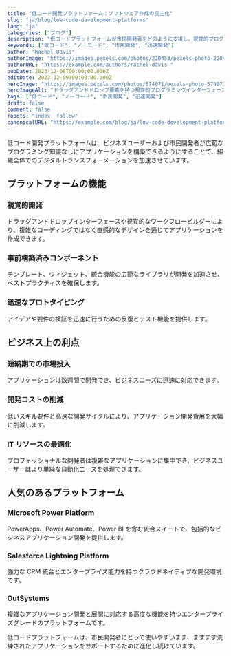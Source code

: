```yaml
---
title: "低コード開発プラットフォーム：ソフトウェア作成の民主化"
slug: "ja/blog/low-code-development-platforms"
lang: "ja"
categories: ["ブログ"]
description: "低コードプラットフォームが市民開発者をどのように支援し、視覚的プログラミングと事前構築されたコンポーネントを通じてアプリケーション開発を加速させるかを探ります。"
keywords: ["低コード", "ノーコード", "市民開発", "迅速開発"]
author: "Rachel Davis"
authorImage: "https://images.pexels.com/photos/220453/pexels-photo-220453.jpeg?auto=compress&cs=tinysrgb&w=1260&h=750&dpr=1 "
authorURL: "https://example.com/authors/rachel-davis "
pubDate: 2023-12-08T00:00:00.000Z
editDate: 2023-12-09T00:00:00.000Z
heroImage: "https://images.pexels.com/photos/574071/pexels-photo-574071.jpeg?auto=compress&cs=tinysrgb&w=1260&h=750&dpr=1 "
heroImageAlt: "ドラッグアンドドロップ要素を持つ視覚的プログラミングインターフェース"
tags: ["低コード", "ノーコード", "市民開発", "迅速開発"]
draft: false
comment: false
robots: "index, follow"
canonicalURL: "https://example.com/blog/ja/low-code-development-platforms "
---
```


低コード開発プラットフォームは、ビジネスユーザーおよび市民開発者が広範なプログラミング知識なしにアプリケーションを構築できるようにすることで、組織全体でのデジタルトランスフォーメーションを加速させています。

## プラットフォームの機能

### 視覚的開発

ドラッグアンドドロップインターフェースや視覚的なワークフロービルダーにより、複雑なコーディングではなく直感的なデザインを通じてアプリケーションを作成できます。

### 事前構築済みコンポーネント

テンプレート、ウィジェット、統合機能の広範なライブラリが開発を加速させ、ベストプラクティスを確保します。

### 迅速なプロトタイピング

アイデアや要件の検証を迅速に行うための反復とテスト機能を提供します。

## ビジネス上の利点

### 短納期での市場投入

アプリケーションは数週間で開発でき、ビジネスニーズに迅速に対応できます。

### 開発コストの削減

低いスキル要件と高速な開発サイクルにより、アプリケーション開発費用を大幅に削減します。

### IT リソースの最適化

プロフェッショナルな開発者は複雑なアプリケーションに集中でき、ビジネスユーザーはより単純な自動化ニーズを処理できます。

## 人気のあるプラットフォーム

### Microsoft Power Platform

PowerApps、Power Automate、Power BI を含む統合スイートで、包括的なビジネスアプリケーション開発を提供します。

### Salesforce Lightning Platform

強力な CRM 統合とエンタープライズ能力を持つクラウドネイティブな開発環境です。

### OutSystems

複雑なアプリケーション開発と展開に対応する高度な機能を持つエンタープライズグレードのプラットフォームです。

低コードプラットフォームは、市民開発者にとって使いやすいまま、ますます洗練されたアプリケーションをサポートするために進化し続けています。
